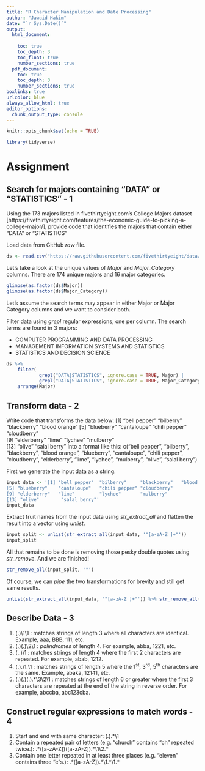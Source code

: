 ```yaml
---
title: "R Character Manipulation and Date Processing"
author: "Jawaid Hakim"
date: "`r Sys.Date()`"
output:
  html_document:
    
    toc: true
    toc_depth: 3
    toc_float: true
    number_sections: true
  pdf_document: 
    toc: true
    toc_depth: 3
    number_sections: true
boxlinks: true
urlcolor: blue
always_allow_html: true
editor_options: 
  chunk_output_type: console
---
```


```r
knitr::opts_chunk$set(echo = TRUE)
```

```r
library(tidyverse)
```

# Assignment

## Search for majors containing "DATA" or "STATISTICS" - 1

Using the 173 majors listed in fivethirtyeight.com’s College Majors dataset [https://fivethirtyeight.com/features/the-economic-guide-to-picking-a-college-major/], provide code that identifies the majors that contain either "DATA" or "STATISTICS"  

Load data from GitHub *raw* file.

```r
ds <- read.csv("https://raw.githubusercontent.com/fivethirtyeight/data/2d2ff3e9457549d51f8e571c52099bfe9b2017ad/college-majors/majors-list.csv")
```

Let's take a look at the unique values of *Major* and *Major_Category* columns. There are 174 unique majors and 16 major categories.

```r
glimpse(as.factor(ds$Major))
glimpse(as.factor(ds$Major_Category))
```

Let's assume the search terms may appear in either Major or Major Category columns and we want to consider both. 

Filter data using *grepl* regular expressions, one per column. The search terms are found in 3 majors: 

* COMPUTER PROGRAMMING AND DATA PROCESSING
* MANAGEMENT INFORMATION SYSTEMS AND STATISTICS
* STATISTICS AND DECISION SCIENCE

```r
ds %>%
    filter(
            grepl("DATA|STATISTICS", ignore.case = TRUE, Major) | 
            grepl("DATA|STATISTICS", ignore.case = TRUE, Major_Category)) %>%
    arrange(Major)
```

## Transform data - 2

Write code that transforms the data below:
[1] "bell pepper"  "bilberry"     "blackberry"   "blood orange"
[5] "blueberry"    "cantaloupe"   "chili pepper" "cloudberry"  
[9] "elderberry"   "lime"         "lychee"       "mulberry"    
[13] "olive"        "salal berry"
Into a format like this:
c("bell pepper", "bilberry", "blackberry", "blood orange", "blueberry", "cantaloupe", "chili pepper", "cloudberry", "elderberry", "lime", "lychee", "mulberry", "olive", "salal berry")  

 First we generate the input data as a string.

```r
input_data <- '[1] "bell pepper"  "bilberry"     "blackberry"   "blood orange"
[5] "blueberry"    "cantaloupe"   "chili pepper" "cloudberry"
[9] "elderberry"   "lime"         "lychee"       "mulberry" 
[13] "olive"        "salal berry"'
input_data
```

Extract fruit names from the input data using *str_extract_all* and flatten the result into a vector using *unlist*.

```r
input_split <- unlist(str_extract_all(input_data, '"[a-zA-Z ]+"'))
input_split
```

All that remains to be done is removing those pesky double quotes using *str_remove*. And we are finished!

```r
str_remove_all(input_split, '"')
```

Of course, we can *pipe* the two transformations for brevity and still get same results.

```r
unlist(str_extract_all(input_data, '"[a-zA-Z ]+"')) %>% str_remove_all('"')
```

## Describe Data - 3

1. (.)\1\1 : matches strings of length 3 where all characters are identical. Example, aaa, BBB, 111, etc.
1. (.)(.)\2\1 : *palindromes* of length 4. For example, abba, 1221, etc.
1. (..)\1 : matches strings of length 4 where the first 2 characters are repeated. For example, abab, 1212.
1. (.).\1.\1 : matches strings of length 5 where the 1^st^, 3^rd^, 5^th^ characters are the same. Example, abaka, 12141, etc.
1. (.)(.)(.).\*\3\2\1 : matches strings of length 6 or greater where the first 3 characters are repeated at the end of the string in reverse order. For example, abccba, abc123cba.

## Construct regular expressions to match words - 4

1. Start and end with same character: (.).\*\1
1. Contain a repeated pair of letters (e.g. "church" contains "ch" repeated twice.): .\*([a-zA-Z])([a-zA-Z]).\*\1\2.\*
1. Contain one letter repeated in at least three places (e.g. "eleven" contains three "e"s.): .\*([a-zA-Z]).\*\1.\*\1.\*
